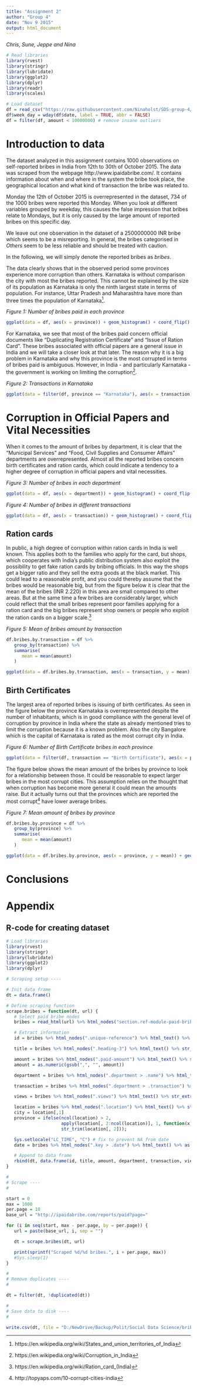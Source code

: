 ```yaml
---
title: "Assignment 2"
author: "Group 4"
date: "Nov 9 2015"
output: html_document
---
```


<!-- KOMMENTAR
Kan vi lave "rigtige" referencer?
Hvor mange mandage er der i perioden?
In the section on ration cards: What about outliers?
-->

*Chris, Sune, Jeppe and Nina*

```r
# Read libraries
library(rvest)
library(stringr)
library(lubridate)
library(ggplot2)
library(dplyr)
library(readr)
library(scales)

# Load dataset
df = read_csv("https://raw.githubusercontent.com/Ninaholst/SDS-group-4/master/bribes.csv")
df$week_day = wday(df$date, label = TRUE, abbr = FALSE)
df = filter(df, amount < 10000000) # remove insane outliers
```

# Introduction to data

The dataset analyzed in this assignment contains 1000 observations on self-reported bribes in India from 12th to 30th of October 2015. The data was scraped from the webpage http://www.ipaidabribe.com/. It contains information about when and where in the system the bribe took place, the geographical location and what kind of transaction the bribe was related to.

Monday the 12th of October 2015 is overrepresented in the dataset, 734 of the 1000 bribes were reported this Monday. When you look at different variables grouped by weekday, this causes the false impression that bribes relate to Mondays, but it is only caused by the large amount of reported bribes on this specific day.

We leave out one observation in the dataset of a 2500000000 INR bribe which seems to be a misreporting. In general, the bribes categorised in *Others* seem to be less reliable and should be treated with caution.

In the following, we will simply denote the reported bribes as *bribes*.

The data clearly shows that in the observed period some provinces experience more corruption than others. Karnataka is without comparison the city with most the bribes reported. This cannot be explained by the size of its population as Karnataka is only the ninth largest state in terms of population. For instance, Uttar Pradesh and Maharashtra have more than three times the population of Karnataka[^states-india].

[^states-india]: https://en.wikipedia.org/wiki/States_and_union_territories_of_India

*Figure 1: Number of bribes paid in each province*

```r
ggplot(data = df, aes(x = province)) + geom_histogram() + coord_flip() + theme_minimal() + labs(x = "Province", y = "Number of bribes")
```

For Karnataka, we see that most of the bribes paid concern official documents like "Duplicating Registration Certificate" and "Issue of Ration Card". These bribes associated with official papers are a general issue in India and we will take a closer look at that later. The reason why it is a big problem in Karnataka and why this province is the most corrupted in terms of bribes paid is ambiguous. However, in India - and particularly Karnataka - the government is working on limiting the corruption[^corruption-india].

[^corruption-india]: https://en.wikipedia.org/wiki/Corruption_in_India

*Figure 2: Transactions in Karnataka*  

```r
ggplot(data = filter(df, province == "Karnataka"), aes(x = transaction)) + geom_histogram() + coord_flip() + theme_minimal() + labs(x = "Transaction type", y = "Number of bribes")
```


# Corruption in Official Papers and Vital Necessities

When it comes to the amount of bribes by department, it is clear that the "Municipal Services" and "Food, Civil Supplies and Consumer Affairs" departments are overrepresented. Almost all the reported bribes concern birth certificates and ration cards, which could indicate a tendency to a higher degree of corruption in official papers and vital necessities.

*Figure 3: Number of bribes in each department*

```r
ggplot(data = df, aes(x = department)) + geom_histogram() + coord_flip() + theme_minimal() + labs(x = "Department", y = "Number of bribes")
```

*Figure 4: Number of bribes in different transactions*

```r
ggplot(data = df, aes(x = transaction)) + geom_histogram() + coord_flip() + theme_minimal() + labs(x = "Transaction type", y = "Number of bribes")
```

## Ration cards

In public, a high degree of corruption within ration cards in India is well known. This applies both to the families who apply for the card, but shops, which cooperates with India's public distribution system also exploit the possibility to get fake ration cards by bribing officials. In this way the shops get a bigger ratio and they sell the extra goods at the black market. This could lead to a reasonable profit, and you could thereby assume that the bribes would be reasonable big, but from the figure below it is clear that the mean of the bribes (INR 2.220) in this area are small compared to other areas. But at the same time a few bribes are considerably larger, which could reflect that the small bribes represent poor families applying for a ration card and the big bribes represent shop owners or people who exploit the ration cards on a bigger scale.[^ration-card]

[^ration-card]: https://en.wikipedia.org/wiki/Ration_card_(India)
  
*Figure 5: Mean of bribes amount by transaction*

```r
df.bribes.by.transaction = df %>%
   group_by(transaction) %>%
   summarise(
      mean = mean(amount)
   )

ggplot(data = df.bribes.by.transaction, aes(x = transaction, y = mean)) + geom_bar(stat = "identity") + coord_flip() + theme_minimal() + labs(x = "Transaction type", y = "Mean bribe amount") + scale_y_continuous(labels = comma)
```


## Birth Certificates

The largest area of reported bribes is issuing of birth certificates. As seen in the figure below the province Karnataka is overrepresented despite the number of inhabitants, which is in good compliance with the general level of corruption by province in India where the state as already mentioned tries to limit the corruption because it is a known problem. Also the city Bangalore which is the capital of Karnataka is rated as the most corrupt city in India.


*Figure 6: Number of Birth Certificate bribes in each province*

```r
ggplot(data = filter(df, transaction == "Birth Certificate"), aes(x = province)) + geom_histogram() + coord_flip() + theme_minimal() + labs(x = "Province", y = "Number of bribes")
```


The figure below shows the mean amount of the bribes by province to look for a relationship between those. It could be reasonable to expect larger bribes in the most corrupt cities. This assumption relies on the thought that when corruption has become more general it could mean the amounts raise. But it actually turns out that the provinces which are reported the most corrupt[^most-corrupt] have lower average bribes.

[^most-corrupt]: http://topyaps.com/10-corrupt-cities-india

*Figure 7: Mean amount of bribes by province*

```r
df.bribes.by.province = df %>%
   group_by(province) %>%
   summarise(
      mean = mean(amount)
   )

ggplot(data = df.bribes.by.province, aes(x = province, y = mean)) + geom_bar(stat = "identity") + coord_flip() + theme_minimal()
```


# Conclusions


# Appendix

## R-code for creating dataset

```r
# Load libraries
library(rvest)
library(stringr)
library(lubridate)
library(ggplot2)
library(dplyr)

# Scraping setup ----

# Init data frame
dt = data.frame()

# Define scraping function
scrape.bribes = function(dt, url) {
   # Select paid bribe nodes
   bribes = read_html(url) %>% html_nodes("section.ref-module-paid-bribe")

   # Extract information
   id = bribes %>% html_nodes(".unique-reference") %>% html_text() %>% str_extract("\\d+") %>% as.numeric()

   title = bribes %>% html_nodes(".heading-3") %>% html_text() %>% str_trim()

   amount = bribes %>% html_nodes(".paid-amount") %>% html_text() %>% str_extract("\\d+(,\\d+)*")
   amount = as.numeric(gsub(",", "", amount))

   department = bribes %>% html_nodes(".department > .name") %>% html_text() %>% str_trim()

   transaction = bribes %>% html_nodes(".department > .transaction") %>% html_text() %>% str_trim()

   views = bribes %>% html_nodes(".views") %>% html_text() %>% str_extract("\\d+") %>% as.numeric()

   location = bribes %>% html_nodes(".location") %>% html_text() %>% str_extract_all("\\w+", simplify = TRUE)
   city = location[,1]
   province = ifelse(ncol(location) > 2,
                     apply(location[, 2:ncol(location)], 1, function(x) str_trim(paste(x, collapse = ' '))),
                     str_trim(location[, 2]));

   Sys.setlocale("LC_TIME", "C") # fix to prevent NA from date
   date = bribes %>% html_nodes(".key > .date") %>% html_text() %>% as.Date("%B %d, %Y")

   # Append to data frame
   rbind(dt, data.frame(id, title, amount, department, transaction, views, city, province, date))
}

#
# Scrape ----
#

start = 0
max = 1000
per.page = 10
base_url = "http://ipaidabribe.com/reports/paid?page="

for (i in seq(start, max - per.page, by = per.page)) {
   url = paste(base_url, i, sep = "")

   dt = scrape.bribes(dt, url)

   print(sprintf("Scraped %d/%d bribes.", i + per.page, max))
   #Sys.sleep(1)
}

#
# Remove duplicates ----
#

dt = filter(dt, !duplicated(dt))

#
# Save data to disk ----
#

write.csv(dt, file = "D:/NewDrive/Backup/Polit/Social Data Science/bribes_061115.csv", row.names = FALSE)
```

